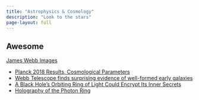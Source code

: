 ```yaml
---
title: "Astrophysics & Cosmology"
description: "Look to the stars"
page-layout: full
---
```


## Awesome

[James Webb Images](https://esawebb.org/images/)


- [Planck 2018 Results, Cosmological Parameters](https://arxiv.org/abs/1807.06209)
- [Webb Telescope finds surprising evidence of well-formed early galaxies](https://twitter.com/WKCosmo/status/1629868261490737153?s=20)
- [A Black Hole’s Orbiting Ring of Light Could Encrypt Its Inner Secrets](https://www.quantamagazine.org/black-holes-ring-of-light-could-encrypt-its-inner-secrets-20220908/)
- [Holography of the Photon Ring](https://arxiv.org/abs/2205.05064)